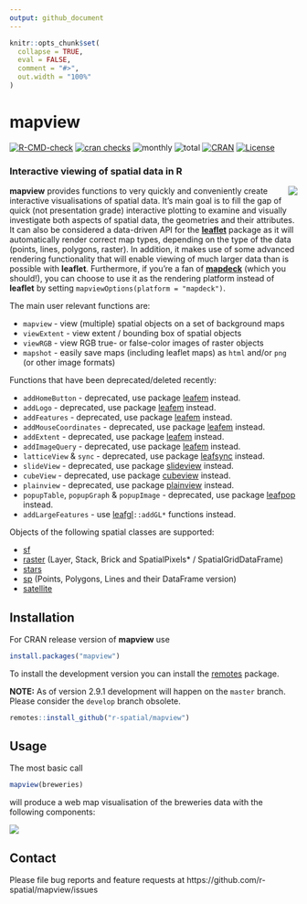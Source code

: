 ```yaml
---
output: github_document
---
```


```r
knitr::opts_chunk$set(
  collapse = TRUE,
  eval = FALSE,
  comment = "#>",
  out.width = "100%"
)
```

# mapview

<!-- badges: start -->
[![R-CMD-check](https://github.com/r-spatial/mapview/actions/workflows/R-CMD-check.yaml/badge.svg)](https://github.com/r-spatial/mapview/actions/workflows/R-CMD-check.yaml)
[![cran checks](https://badges.cranchecks.info/worst/mapview.svg)](https://cran.r-project.org/web/checks/check_results_mapview.html)
![monthly](https://cranlogs.r-pkg.org/badges/mapview)
![total](https://cranlogs.r-pkg.org/badges/grand-total/mapview)
[![CRAN](https://www.r-pkg.org/badges/version/mapview?color=009999)](https://cran.r-project.org/package=mapview)
[![License](https://img.shields.io/badge/license-GPL%20%28%3E=%203%29-lightgrey.svg?style=flat)](https://www.gnu.org/licenses/gpl-3.0.html)
<!-- badges: end -->

### Interactive viewing of spatial data in R

<a href="https://github.com/tim-salabim/mvl"><img align="right" src="https://github.com/tim-salabim/mvl/blob/cstriestohelp/imagery/animated/box_anim.gif?raw=true" /></a>

**mapview** provides functions to very quickly and conveniently create interactive visualisations of spatial data. It's main goal is to fill the gap of quick (not presentation grade) interactive plotting to examine and visually investigate both aspects of spatial data, the geometries and their attributes. It can also be considered a data-driven API for the [**leaflet**](https://cran.r-project.org/package=leaflet) package as it will automatically render correct map types, depending on the type of the data (points, lines, polygons, raster). In addition, it makes use of some advanced rendering functionality that will enable viewing of much larger data than is possible with **leaflet**. Furthermore, if you're a fan of [**mapdeck**](https://cran.r-project.org/package=mapdeck) (which you should!), you can choose to use it as the rendering platform instead of **leaflet** by setting `mapviewOptions(platform = "mapdeck")`.

The main user relevant functions are:

* `mapview` - view (multiple) spatial objects on a set of background maps
* `viewExtent` - view extent / bounding box of spatial objects
* `viewRGB` - view RGB true- or false-color images of raster objects
* `mapshot` - easily save maps (including leaflet maps) as `html` and/or `png` 
(or other image formats)

Functions that have been deprecated/deleted recently:

* `addHomeButton`  - deprecated, use package [leafem](https://CRAN.R-project.org/package=leafem) instead.
* `addLogo`  - deprecated, use package [leafem](https://CRAN.R-project.org/package=leafem) instead.
* `addFeatures`  - deprecated, use package [leafem](https://CRAN.R-project.org/package=leafem) instead.
* `addMouseCoordinates`  - deprecated, use package [leafem](https://CRAN.R-project.org/package=leafem) instead.
* `addExtent`  - deprecated, use package [leafem](https://CRAN.R-project.org/package=leafem) instead.
* `addImageQuery`  - deprecated, use package [leafem](https://CRAN.R-project.org/package=leafem) instead.
* `latticeView` & `sync` - deprecated, use package [leafsync](https://CRAN.R-project.org/package=leafsync) instead.
* `slideView` - deprecated, use package [slideview](https://CRAN.R-project.org/package=slideview) instead.
* `cubeView` - deprecated, use package [cubeview](https://CRAN.R-project.org/package=cubeview) instead.
* `plainview` - deprecated, use package [plainview](https://CRAN.R-project.org/package=plainview) instead.
* `popupTable`, `popupGraph` & `popupImage` - deprecated, use package [leafpop](https://CRAN.R-project.org/package=leafpop) instead.
* `addLargeFeatures` - use [leafgl](https://CRAN.R-project.org/package=leafgl)`::addGL*` functions instead.

Objects of the following spatial classes are supported:

* [sf](https://cran.r-project.org/package=sf)
* [raster](https://cran.r-project.org/package=raster) (Layer, Stack, Brick and SpatialPixels* / SpatialGridDataFrame)
* [stars](https://cran.r-project.org/package=stars)
* [sp](https://cran.r-project.org/package=sp) (Points, Polygons, Lines and their DataFrame version)
* [satellite](https://cran.r-project.org/package=satellite)


## Installation

For CRAN release version of **mapview** use


```r
install.packages("mapview")
```


To install the development version you can install the [remotes](https://cran.r-project.org/package=remotes) package.

**NOTE:** As of version 2.9.1 development will happen on the `master` branch. Please consider the `develop` branch obsolete.

```r
remotes::install_github("r-spatial/mapview")
```


## Usage

The most basic call

```r
mapview(breweries)
```

will produce a web map visualisation of the breweries data with the following components:

![](man/figures/basic_small.png)

## Contact

Please file bug reports and feature requests at https://github.com/r-spatial/mapview/issues

